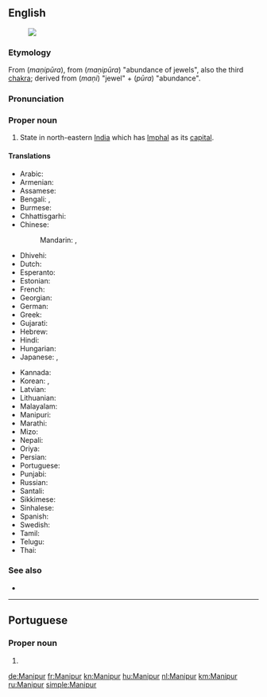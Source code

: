 ==English==
{{wikipedia}}
[[Image:Manipur in India (disputed hatched).svg|thumb|]]

===Etymology===
From {{etyl|hi|en}} {{m|hi|मणिपूर}} (''maṇipūra''), from {{etyl|sa|en}} {{m|sa|मणिपूर}} (''maṇipūra'') "abundance of jewels", also the third [[chakra]]; derived from {{m|sa|मणि}} (''maṇi'') "jewel" + {{m|sa|पूर}} (''pūra'') "abundance".
===Pronunciation===
{{IPA|/ˌmənɪpʊr/|lang=en}}
===Proper noun===
{{en-proper noun}}

# State in north-eastern [[India]] which has [[Imphal]] as its [[capital]].

====Translations====
{{trans-top|Manipur, India}}
* Arabic: {{t|ar|مَانِيبُور|m|tr=manibūr}}
* Armenian: {{t|hy|Մանիպուր}}
* Assamese: {{t|as|মণিপুৰ|sc=Beng|tr=maṇipur}}
* Bengali: {{t|bn|মিণপুর|tr=miṇapur|sc=Beng}}, {{t|bn|মণিপুর|sc=Beng|tr=maṇipur}}
* Burmese: {{t|my|မဏိပူရ|sc=Mymr}}
* Chhattisgarhi: {{t-needed|hne}}
* Chinese:
*: Mandarin: {{t|cmn|曼尼普爾邦|tr=Běndìzhìlǐ|sc=Hani}}, {{t|cmn|曼尼普尔邦|tr=Mànnípǔ'ěr-bāng|sc=Hani}}
* Dhivehi: {{t|dv|މަނިޕޫރު|sc=Thaa}}
* Dutch: {{t+|nl|Manipur}}
* Esperanto: {{t|eo|Manipuro}}
* Estonian: {{t|et|Manipur}}
* French: {{t+|fr|Manipur}}
* Georgian: {{t|ka|მანიპური}}
* German: {{t+|de|Manipur}}
* Greek: {{t+|el|Μανιπούρ}}
* Gujarati: {{t|gu|મણિપુર|sc=Gujr|tr=maṇipur}}
* Hebrew: {{t|he|מאניפור}}
* Hindi: {{t+|hi|मणिपूर|tr=maṇipūr}}
* Hungarian: {{t+|hu|Manipur}}
* Japanese: {{t|ja|マニプル州|tr=Manipuru-shū}}, {{t|ja|マニプル|tr=Manipuru}}
{{trans-mid}}
* Kannada: {{t+|kn|ಮಣಿಪುರ|sc=Knda}}
* Korean: {{t|ko|마니푸르 주|tr=Manipureu ju|sc=Hang}}, {{t|ko|마니푸르|tr=Manipureu|sc=Hang}}
* Latvian: {{t|lv|Manipura}}
* Lithuanian: {{t|lt|Manipuras}}
* Malayalam: {{t|ml|മണിപ്പൂർ|sc=Mlym}}
* Manipuri: {{t|mni|মণিপুর|tr=maṇipur|sc=Beng}}
* Marathi: {{t|mr|मणिपूर|sc=Deva|tr=maṇipūr}}
* Mizo: {{t-needed|lus}}
* Nepali: {{t-needed|ne}}
* Oriya: {{t|or|ମଣିପୁର|tr=maṇipur|sc=Orya}}
* Persian: {{t|fa|مانی‌پور}}
* Portuguese: {{t|pt|Manipur|m}}
* Punjabi: {{t|pa|ਮਨੀਪੁਰ|tr=manīpur|sc=Guru}}
* Russian: {{t+|ru|Манипу́р|m}}
* Santali: {{t-needed|sat}}
* Sikkimese: {{t-needed|sip}}
* Sinhalese: {{t-needed|si}}
* Spanish: {{t|es|Manipur}}
* Swedish: {{t|sv|Manipur}}
* Tamil: {{t+|ta|மணிப்பூர்|sc=Taml}}
* Telugu: {{t+|te|మణిపూర్}}
* Thai: {{t|th|รัฐมณีปุระ|tr=rát máneebpùrá}}
{{trans-bottom}}

===See also===
* {{list:states of India/en}}

----

==Portuguese==

===Proper noun===
{{pt-proper noun|m}}

# {{place|pt|state|in northeastern|c/India|t1=Manipur}}

[[de:Manipur]]
[[fr:Manipur]]
[[kn:Manipur]]
[[hu:Manipur]]
[[nl:Manipur]]
[[km:Manipur]]
[[ru:Manipur]]
[[simple:Manipur]]